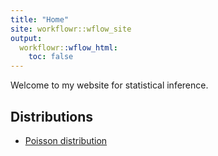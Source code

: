 ```yaml
---
title: "Home"
site: workflowr::wflow_site
output:
  workflowr::wflow_html:
    toc: false
---
```


Welcome to my website for statistical inference.

## Distributions

- [Poisson distribution](poisson.html)


